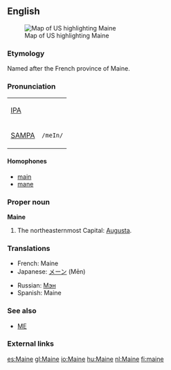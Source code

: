 ==English==
[[Image:Map of USA highlighting Maine.png|thumb|right|Map of US highlighting Maine]]

===Etymology===
Named after the French province of Maine.

===Pronunciation===
{| border=1 cellpadding=5
| [[w:IPA|IPA]] || {{IPAchar|/meɪn/}}
|-
| [[w:SAMPA|SAMPA]] || <tt>/meIn/</tt>
|}

====Homophones====
*[[main]]
*[[mane]]

===Proper noun===
'''Maine'''

#The northeasternmost {{USstate}} Capital: [[Augusta]].

===Translations===
{{top}}
*French: Maine {{f}}
*Japanese: [[メーン]] (Mēn)
{{mid}}
*Russian: [[Мэн]] {{IPAchar|(Mɛn)}}
*Spanish: Maine
{{bottom}}

===See also===
*[[ME]]

===External links===
{{pedialite}}

[[es:Maine]]
[[gl:Maine]]
[[io:Maine]]
[[hu:Maine]]
[[nl:Maine]]
[[fi:maine]]